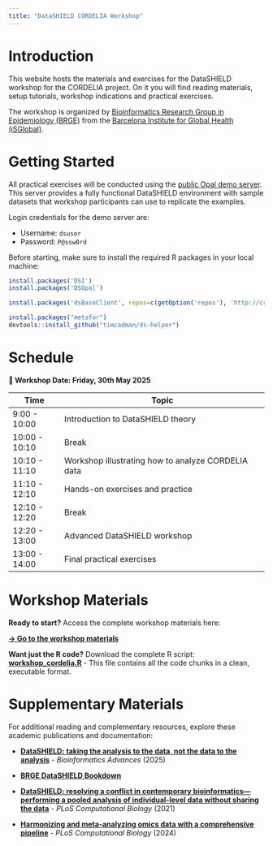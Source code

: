```yaml
---
title: "DataSHIELD CORDELIA Workshop"
---
```


# Introduction

This website hosts the materials and exercises for the DataSHIELD workshop for the CORDELIA project. On it you will find reading materials, setup tutorials, workshop indications and practical exercises.

The workshop is organized by [Bioinformatics Research Group in Epidemiology (BRGE)](https://brge.isglobal.org) from the [Barcelona Institute for Global Health (iSGlobal)](https://isglobal.org).

# Getting Started

All practical exercises will be conducted using the [public Opal demo server](https://opal-demo.obiba.org/). This server provides a fully functional DataSHIELD environment with sample datasets that workshop participants can use to replicate the examples.

Login credentials for the demo server are:

- Username: `dsuser`
- Password: `P@ssw0rd`

Before starting, make sure to install the required R packages in your local machine:

```r
install.packages('DSI')
install.packages('DSOpal')

install.packages('dsBaseClient', repos=c(getOption('repos'), 'http://cran.datashield.org'), dependencies=TRUE)

install.packages("metafor")
devtools::install_github("timcadman/ds-helper")
```

# Schedule

**📅 Workshop Date: Friday, 30th May 2025**

| Time          | Topic                                                    |
|---------------|----------------------------------------------------------|
| 9:00 - 10:00  | Introduction to DataSHIELD theory                        |
| 10:00 - 10:10 | Break                                                    |
| 10:10 - 11:10 | Workshop illustrating how to analyze CORDELIA data       |
| 11:10 - 12:10 | Hands-on exercises and practice                          |
| 12:10 - 12:20 | Break                                                    |
| 12:20 - 13:00 | Advanced DataSHIELD workshop                             |
| 13:00 - 14:00 | Final practical exercises                                |

# Workshop Materials

**Ready to start?** Access the complete workshop materials here:

**[→ Go to the workshop materials](workshop_cordelia.html)**

**Want just the R code?** Download the complete R script: **[workshop_cordelia.R](workshop_cordelia.R)** - This file contains all the code chunks in a clean, executable format.

# Supplementary Materials

For additional reading and complementary resources, explore these academic publications and documentation:

- **[DataSHIELD: taking the analysis to the data, not the data to the analysis](https://academic.oup.com/bioinformaticsadvances/article/5/1/vbaf046/8068803)** - *Bioinformatics Advances* (2025)

- **[BRGE DataSHIELD Bookdown](https://isglobal-brge.github.io/resource_bookdown/)**

- **[DataSHIELD: resolving a conflict in contemporary bioinformatics—performing a pooled analysis of individual-level data without sharing the data](https://journals.plos.org/ploscompbiol/article?id=10.1371/journal.pcbi.1008880)** - *PLoS Computational Biology* (2021)

- **[Harmonizing and meta-analyzing omics data with a comprehensive pipeline](https://journals.plos.org/ploscompbiol/article?id=10.1371/journal.pcbi.1012626)** - *PLoS Computational Biology* (2024)
